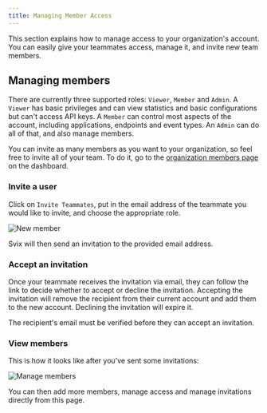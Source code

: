 ```yaml
---
title: Managing Member Access
---
```


This section explains how to manage access to your organization's account. You can easily give your teammates access, manage it, and invite new team members.

## Managing members

There are currently three supported roles: `Viewer`, `Member` and `Admin`. A `Viewer` has basic privileges and can view statistics and basic configurations but can't access API keys. A `Member` can control most aspects of the account, including applications, endpoints and event types. An `Admin` can do all of that, and also manage members.

You can invite as many members as you want to your organization, so feel free to invite all of your team. To do it, go to the [organization members page](https://dashboard.svix.com/settings/organization/members) on the dashboard.

### Invite a user

Click on `Invite Teammates`, put in the email address of the teammate you would like to invite, and choose the appropriate role.

![New member](./org-members/add-member.png)

Svix will then send an invitation to the provided email address.

### Accept an invitation

Once your teammate receives the invitation via email, they can follow the link to decide whether to accept or decline the invitation. Accepting the invitation will remove the recipient from their current account and add them to the new account. Declining the invitation will expire it.

The recipient's email must be verified before they can accept an invitation.

### View members

This is how it looks like after you've sent some invitations:

![Manage members](./org-members/manage-members.png)

You can then add more members, manage access and manage invitations directly from this page.

